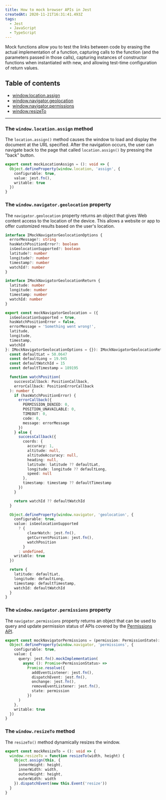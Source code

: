 ```yaml
---
title: How to mock browser APIs in Jest
createdAt: 2020-11-21T16:31:41.493Z
tags:
  - Jest
  - JavaScript
  - TypeScript
---
```


<MDXHeadingOne />

Mock functions allow you to test the links between code by erasing the actual implementation of a function, capturing calls to the function (and the parameters passed in those calls), capturing instances of constructor functions when instantiated with new, and allowing test-time configuration of return values.

## Table of contents

- [window.location.assign](#the-window-location-assign-method)
- [window.navigator.geolocation](#the-window-navigator-geolocation-property)
- [window.navigator.permissions](#the-window-navigator-permissions-property)
- [window.resizeTo](#the-window-resize-to-method)

---

### The `window.location.assign` method

The `location.assign()` method causes the window to load and display the document at the URL specified. After the navigation occurs, the user can navigate back to the page that called `location.assign()` by pressing the "back" button.

```typescript
export const mockLocationAssign = (): void => {
  Object.defineProperty(window.location, 'assign', {
    configurable: true,
    value: jest.fn(),
    writable: true
  })
}
```

### The `window.navigator.geolocation` property

The `navigator.geolocation` property returns an object that gives Web content access to the location of the device. This allows a website or app to offer customized results based on the user's location.

```typescript
interface IMockNavigatorGeolocationOptions {
  errorMessage?: string
  hasWatchPositionError?: boolean
  isGeolocationSupported?: boolean
  latitude?: number
  longitude?: number
  timestamp?: number
  watchId?: number
}

interface IMockNavigatorGeolocationReturn {
  latitude: number
  longitude: number
  timestamp: number
  watchId: number
}

export const mockNavigatorGeolocation = ({
  isGeolocationSupported = true,
  hasWatchPositionError = false,
  errorMessage = 'Something went wrong!',
  latitude,
  longitude,
  timestamp,
  watchId
}: IMockNavigatorGeolocationOptions = {}): IMockNavigatorGeolocationReturn => {
  const defaultLat = 50.0647
  const defaultLong = 19.945
  const defaultWatchId = 15
  const defaultTimestamp = 189195

  function watchPosition(
    successCallback: PositionCallback,
    errorCallback: PositionErrorCallback
  ): number {
    if (hasWatchPositionError) {
      errorCallback({
        PERMISSION_DENIED: 0,
        POSITION_UNAVAILABLE: 0,
        TIMEOUT: 0,
        code: 0,
        message: errorMessage
      })
    } else {
      successCallback({
        coords: {
          accuracy: 1,
          altitude: null,
          altitudeAccuracy: null,
          heading: null,
          latitude: latitude ?? defaultLat,
          longitude: longitude ?? defaultLong,
          speed: null
        },
        timestamp: timestamp ?? defaultTimestamp
      })
    }

    return watchId ?? defaultWatchId
  }

  Object.defineProperty(window.navigator, 'geolocation', {
    configurable: true,
    value: isGeolocationSupported
      ? {
          clearWatch: jest.fn(),
          getCurrentPosition: jest.fn(),
          watchPosition
        }
      : undefined,
    writable: true
  })

  return {
    latitude: defaultLat,
    longitude: defaultLong,
    timestamp: defaultTimestamp,
    watchId: defaultWatchId
  }
}
```

### The `window.navigator.permissions` property

The `navigator.permissions` property returns an object that can be used to query and update permission status of APIs covered by the [Permissions API](https://developer.mozilla.org/en-US/docs/Web/API/Permissions_API).

```typescript
export const mockNavigatorPermissions = (permission: PermissionState): void => {
  Object.defineProperty(window.navigator, 'permissions', {
    configurable: true,
    value: {
      query: jest.fn().mockImplementation(
        async (): Promise<PermissionStatus> =>
          Promise.resolve({
            addEventListener: jest.fn(),
            dispatchEvent: jest.fn(),
            onchange: jest.fn(),
            removeEventListener: jest.fn(),
            state: permission
          })
      )
    },
    writable: true
  })
}
```

### The `window.resizeTo` method

The `resizeTo()` method dynamically resizes the window.

```typescript
export const mockResizeTo = (): void => {
  window.resizeTo = function resizeTo(width, height) {
    Object.assign(this, {
      innerHeight: height,
      innerWidth: width,
      outerHeight: height,
      outerWidth: width
    }).dispatchEvent(new this.Event('resize'))
  }
}
```
